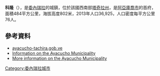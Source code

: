 '''科隆'''（{{lang-es|San Juan de Colón}}），是[[委內瑞拉|委內瑞拉]]的城鎮，位於該國西南部[[塔奇拉州|塔奇拉州]]，是[[阿亞庫喬市_(塔奇拉州)|阿亞庫喬市]]的首府，面積484平方公里，海拔高度802米，2013年人口36,925，人口密度每平方公里76人。

==參考資料==
*[https://web.archive.org/web/20071008020529/http://ayacucho-tachira.gob.ve/portal-alcaldias/ ayacucho-tachira.gob.ve] {{es icon}}
*[https://web.archive.org/web/20071013012140/http://www.tachira.gov.ve/paginaweb/tachira/municipios/ayacucho/index.htm Information on the Ayacucho Municipality] {{es icon}}
*[https://web.archive.org/web/20070710091538/http://www.tachira.gov.ve/paginaweb/tachira/estadisticas/Estadisticas_Municipios/ayacucho.pdf More information on the Ayacucho Municipality] {{es icon}}

{{coord|8.0377778|N|72.2519444|W|display=title|region:VE_type:city}}

{{Venezuela-geo-stub}}
[[Category:委內瑞拉城市|Category:委內瑞拉城市]]